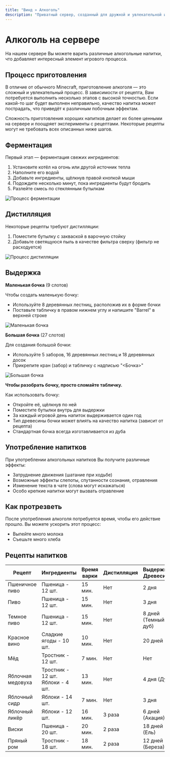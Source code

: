 ```yaml
---
title: "Винд » Алкоголь"
description: "Приватный сервер, созданный для дружной и увлекательной игры."
---
```


# Алкоголь на сервере

На нашем сервере Вы можете варить различные алкогольные напитки, что добавляет интересный элемент игрового процесса.

## Процесс приготовления

В отличие от обычного Minecraft, приготовление алкоголя — это сложный и увлекательный процесс. В зависимости от рецепта, Вам потребуется выполнить несколько этапов с высокой точностью. Если какой-то шаг будет выполнен неправильно, качество напитка может пострадать, что приведёт к различным побочным эффектам.

Сложность приготовления хороших напитков делает их более ценными на сервере и поощряет эксперименты с рецептами. Некоторые рецепты могут не требовать всех описанных ниже шагов.

## Ферментация

Первый этап — ферментация свежих ингредиентов:

1. Установите котёл на огонь или другой источник тепла
2. Наполните его водой
3. Добавьте ингредиенты, щёлкнув правой кнопкой мыши
4. Подождите несколько минут, пока ингредиенты будут бродить
5. Разлейте смесь по стеклянным бутылкам

![Процесс ферментации](/assets/brew1.png)

## Дистилляция

Некоторые рецепты требуют дистилляции:

1. Поместите бутылку с закваской в варочную стойку
2. Добавьте светящуюся пыль в качестве фильтра сверху (фильтр не расходуется)

![Процесс дистилляции](/assets/brew2.png)

## Выдержка

**Маленькая бочка** (9 слотов)

Чтобы создать маленькую бочку:
- Используйте 8 деревянных лестниц, расположив их в форме бочки
- Поставьте табличку в правом нижнем углу и напишите "Barrel" в верхней строке

![Маленькая бочка](/assets/brew3.png)

**Большая бочка** (27 слотов)

Для создания большой бочки:
- Используйте 5 заборов, 16 деревянных лестниц и 18 деревянных досок
- Прикрепите кран (забор) и табличку с надписью "<Бочка>"

![Большая бочка](/assets/brew4.png)

**Чтобы разобрать бочку, просто сломайте табличку.**

Как использовать бочку:
- Откройте её, щёлкнув по ней
- Поместите бутылки внутрь для выдержки
- За каждый игровой день напиток выдерживается один год
- Тип древесины бочки может влиять на качество напитка (зависит от рецепта)
- Стандартная бочка всегда изготавливается из дуба

## Употребление напитков

При употреблении алкогольных напитков Вы получите различные эффекты:

- Затруднение движения (шатание при ходьбе)
- Возможные эффекты слепоты, спутанности сознания, отравления
- Изменение текста в чате (слова могут искажаться)
- Особо крепкие напитки могут вызвать отравление

## Как протрезветь

После употребления алкоголя потребуется время, чтобы его действие прошло. Вы можете ускорить этот процесс:
- Выпейте много молока
- Съешьте много хлеба

## Рецепты напитков

| Рецепт | Ингредиенты | Время варки | Дистилляция | Выдержка/Древесина | Крепость | Эффекты |
|--------|-------------|-------------|------------|-------------------|----------|---------|
| Пшеничное пиво | Пшеница - 12 шт. | 15 мин. | Нет | 2 дня | 5 | Нет |
| Пиво | Пшеница - 12 шт. | 15 мин. | Нет | 3 дня | 6 | Нет |
| Темное пиво | Пшеница - 12 шт. | 15 мин. | Нет | 8 дней (Темный дуб) | 7 | Нет |
| Красное вино | Сладкие ягоды - 10 шт. | 10 мин. | Нет | 20 дней | 12 | Нет |
| Мёд | Тростник - 12 шт. | 7 мин. | Нет | Нет | 9 | Нет |
| Яблочная медовуха | Тростник - 12 шт.<br/>Яблоки - 4 шт. | 13 мин. | Нет | 4 дня (Дуб) | 11 | Нет |
| Яблочный сидр | Яблоки - 14 шт. | 7 мин. | Нет | 3 дня | 9 | Нет |
| Яблочный ликёр | Яблоки - 12 шт. | 16 мин. | 3 раза | 6 дней (Акация) | 14 | Нет |
| Виски | Пшеница - 20 шт. | 20 мин. | 2 раза | 18 дней (Ель) | 26 | Нет |
| Пряный ром | Тростник - 18 шт. | 18 мин. | 2 раза | 12 дней (Береза) | 22 | Нет | 